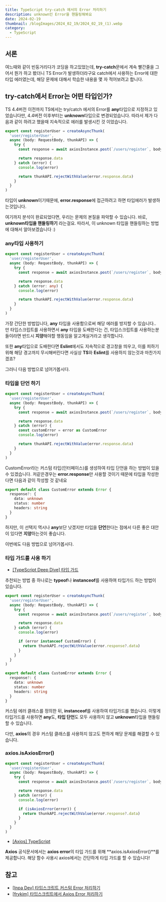```yaml
---
title: TypeScript try-catch 에서의 Error 처리하기
description: unknown인 Error을 핸들링해봐요
date: 2024-02-19
thumbnail: /blogImages/2024_02_19/2024_02_19_(1).webp
category:
  - TypeScript
---
```


## 서론

여느때와 같이 빈둥거리다가 코딩을 하고있었는데, **try-catch**문에서 계속 빨간줄을 그어서 뭔가 하고 봤더니 TS Error가 발생하더라구요
catch에서 사용하는 Error에 대한 타입 에러였는데, 해당 문제에 대해서 학습한 내용을 몇 자 적어보려고 합니다.

## try-catch에서 Error는 어떤 타입인가?

TS 4.4버전 이전까지 TS에서는 try/catch 에서의 Error를 **any**타입으로 지정하고 있었습니다만, 4.4버전 이후부터는 **unknown**타입으로 변경되었습니다.
따라서 제가 다음과 같이 하려고 했을때 지속적으로 에러를 발생시킨 것 이었습니다.

```ts showLineNumbers {11}
export const registerUser = createAsyncThunk(
  'user/registerUser',
  async (body: RequestBody, thunkAPI) => {
    try {
      const response = await axiosInstance.post(`/users/register`, body)

      return response.data
    } catch (error) {
      console.log(error)

      return thunkAPI.rejectWithValue(error.response.data)
    }
  }
)
```

타입이 **unknown**이기때문에, **error.response**에 접근하려고 하면 타입에러가 발생하는것입니다.

여기까지 분석이 완료되었다면, 우리는 문제의 본질을 파악할 수 있습니다. 바로, **unknown타입을 핸들링하기** 라는걸요.
따라서, 이 unknown 타입을 핸들링하는 방법에 대해서 알아보겠습니다 :)

### any타입 사용하기

```ts showLineNumbers {11}
export const registerUser = createAsyncThunk(
  'user/registerUser',
  async (body: RequestBody, thunkAPI) => {
    try {
      const response = await axiosInstance.post(`/users/register`, body)

      return response.data
    } catch (error: any) {
      console.log(error)

      return thunkAPI.rejectWithValue(error.response.data)
    }
  }
)
```

가장 간단한 방법입니다, **any** 타입을 사용함으로써 해당 에러를 방지할 수 있습니다.. 만
타입스크립트를 사용하면서 **any** 타입을 도배한다는 건, 타입스크립트를 사용하는분들이라면 반드시 **지양**해야할 행동임을 알고계실거라고 생각합니다.

또한 **any**타입으로 도배한다면 **Eslint**에서도 지속적으로 경고창을 띄우고, 이를 피하기위해 해당 경고까지 무시해버린다면 사실상 **TS**와 **Eslint**를 사용하지 않는것과 마찬가지겠죠?

그러니 다음 방법으로 넘어가봅시다.

### 타입을 단언 하기

```ts showLineNumbers {9}
export const registerUser = createAsyncThunk(
  'user/registerUser',
  async (body: RequestBody, thunkAPI) => {
    try {
      const response = await axiosInstance.post(`/users/register`, body)

      return response.data
    } catch (error) {
      const customError = error as CustomError
      console.log(error)

      return thunkAPI.rejectWithValue(error.response.data)
    }
  }
)
```

CustomError라는 커스텀 타입(인터페이스)를 생성하여 타입 단언을 하는 방법이 있을 수 있겠습니다.
저같은경우는 **error.response**만 사용할 것이기 때문에 타입을 작성한다면 다음과 같이 작성할 것 같네요

```ts showLineNumbers
export default class CustomError extends Error {
  response?: {
    data: unknown
    status: number
    headers: string
  }
}
```

하지만, 이 선택지 역시나 **any**보단 낫겠지만 타입을 **단언**한다는 점에서 다른 좋은 대안이 있다면 **지양**하는것이 좋습니다.

이번에도 다음 방법으로 넘어가봅시다.

### 타입 가드를 사용 하기

- [[TypeScript Deep Dive] 타입 가드](https://radlohead.gitbook.io/typescript-deep-dive/type-system/typeguard)

추천되는 방법 중 하나로는 **typeof**나 **instanceof**를 사용하여 타입가드 하는 방법이 있습니다.

```ts showLineNumbers
export const registerUser = createAsyncThunk(
  'user/registerUser',
  async (body: RequestBody, thunkAPI) => {
    try {
      const response = await axiosInstance.post(`/users/register`, body)

      return response.data
    } catch (error) {
      console.log(error)

      if (error instanceof CustomError) {
        return thunkAPI.rejectWithValue(error.response?.data)
      }
    }
  }
)
```

```ts showLineNumbers
export default class CustomError extends Error {
  response?: {
    data: unknown
    status: number
    headers: string
  }
}
```

커스텀 에러 클래스를 정의한 뒤, **instanceof**를 사용하여 타입가드를 했습니다.
이렇게 타입가드를 사용하면 **any**도, **타입 단언**도 모두 사용하지 않고 **unknown**타입을 핸들링할 수 있습니다.

다만, **axios**의 경우 커스텀 클래스를 사용하지 않고도 편하게 해당 문제를 해결할 수 있습니다.

### axios.isAxiosError()

```ts showLineNumbers {11}
export const registerUser = createAsyncThunk(
  'user/registerUser',
  async (body: RequestBody, thunkAPI) => {
    try {
      const response = await axiosInstance.post(`/users/register`, body)

      return response.data
    } catch (error) {
      console.log(error)

      if (isAxiosError(error)) {
        return thunkAPI.rejectWithValue(error.response?.data)
      }
    }
  }
)
```

- [[Axios] TypeScript](https://github.com/axios/axios/tree/main#typescript)

**Axios** 공식문서에서는 **axios error**의 타입 가드를 위해 **axios.isAxiosError()**를 제공합니다.
해당 함수 사용시 axios에서는 간단하게 타입 가드를 할 수 있습니다!

## 참고

- [[Inpa Dev] 타입스크립트 커스텀 Error 처리하기](https://inpa.tistory.com/entry/TS-%F0%9F%93%98-%ED%83%80%EC%9E%85%EC%8A%A4%ED%81%AC%EB%A6%BD%ED%8A%B8-%EC%BB%A4%EC%8A%A4%ED%85%80-Error-%EC%B2%98%EB%A6%AC%ED%95%98%EA%B8%B0)
- [[frykim] 타입스크립트에서 Axios Error 처리하기](https://gxxrxn.github.io/axios-error-type-guard/)

